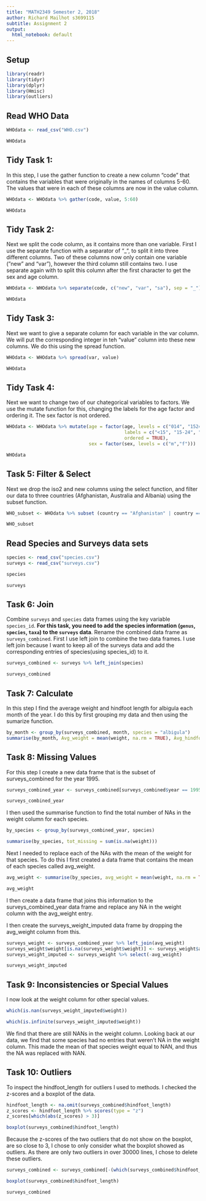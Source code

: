 ```yaml
---
title: "MATH2349 Semester 2, 2018"
author: Richard Mailhot s3699115
subtitle: Assignment 2
output:
  html_notebook: default
---
```




## Setup


```r


library(readr)
library(tidyr)
library(dplyr)
library(Hmisc)
library(outliers)

```


## Read WHO Data



```r

WHOdata <- read_csv("WHO.csv")

WHOdata

```




## Tidy Task 1:

In this step, I use the gather function to create a new column "code" that contains the variables that were originally in the names of columns 5-60. The values that were in each of these columns are now in the value column.

```r


WHOdata <- WHOdata %>% gather(code, value, 5:60)

WHOdata
```



## Tidy Task 2:

Next we split the code column, as it contains more than one variable. First I use the separate function with a separator of "_", to split it into three different columns. Two of these columns now only contain one variable ("new" and "var"), however the third column still contains two. I use separate again with to split this column after the first character to get the sex and age column.


```r

WHOdata <- WHOdata %>% separate(code, c("new", "var", "sa"), sep = "_") %>% separate(sa, c("sex", "age"), sep = 1)

WHOdata

```


## Tidy Task 3:

Next we want to give a separate column for each variable in the var column. We will put the corresponding integer in teh "value" column into these new columns. We do this using the spread function.

```r

WHOdata <- WHOdata %>% spread(var, value)

WHOdata

```


## Tidy Task 4: 

Next we want to change two of our chategorical variables to factors. We use the mutate function for this, changing the labels for the age factor and ordering it. The sex factor is not ordered.

```r

WHOdata <- WHOdata %>% mutate(age = factor(age, levels = c("014", "1524", "2534", "3544", "4554", "5564", "65"), 
                                           labels = c("<15", "15-24", "25-34", "35-44", "45-54", "55-64", "65>="),
                                           ordered = TRUE),
                              sex = factor(sex, levels = c("m","f")))

WHOdata

```

## Task 5: Filter & Select


Next we drop the iso2 and new columns using the select function, and filter our data to three countries (Afghanistan, Australia and Albania) using the subset function.

```r

WHO_subset <- WHOdata %>% subset (country == "Afghanistan" | country == "Australia" | country == "Albania") %>% select(-iso2, -new) 

WHO_subset

```



## Read Species and Surveys data sets



```r

species <- read_csv("species.csv")
surveys <- read_csv("surveys.csv")

species

surveys

```

## Task 6: Join  

Combine `surveys` and `species` data frames using the key variable `species_id`. **For this task, you need to add the species information (`genus`, `species`, `taxa`) to the `surveys` data**.  Rename the combined data frame as `surveys_combined`.
First I use left join to combine the two data frames. I use left join because I want to keep all of the surveys data and add the corresponding entries of species(using species_id) to it. 

```r

surveys_combined <- surveys %>% left_join(species)

```

```r

surveys_combined

```



## Task 7: Calculate 

In this step I find the average weight and hindfoot length for albigula each month of the year. I do this by first grouping my data and then using the sumarize function.


```r

by_month <- group_by(surveys_combined, month, species = "albigula")
summarise(by_month, Avg_weight = mean(weight, na.rm = TRUE), Avg_hindfoot_length = mean(hindfoot_length, na.rm =TRUE))

```



## Task 8: Missing Values

For this step I create a new data frame that is the subset of surveys_combined for the year 1995.

```r

surveys_combined_year <- surveys_combined[surveys_combined$year == 1995, ]

surveys_combined_year

```


I then used the summarise function to find the total number of NAs in the weight column for each species.

```r

by_species <- group_by(surveys_combined_year, species)

summarise(by_species, tot_missing = sum(is.na(weight)))

```


Next I needed to replace each of the NAs with the mean of the weight for that species.  To do this I first created a data frame that contains the mean of each species called avg_weight. 
```r

avg_weight <- summarise(by_species, avg_weight = mean(weight, na.rm = TRUE))

avg_weight

```
I then create a data frame that joins this information to the surveys_combined_year data frame and replace any NA in the weight column with the avg_weight entry.

I then create the surveys_weight_imputed data frame by dropping the avg_weight column from this.
```r

surveys_weight <- surveys_combined_year %>% left_join(avg_weight)
surveys_weight$weight[is.na(surveys_weight$weight)] <- surveys_weight$avg_weight[is.na(surveys_weight$weight)]
surveys_weight_imputed <- surveys_weight %>% select(-avg_weight)

surveys_weight_imputed

```





## Task 9: Inconsistencies or Special Values

I now look at the weight column for other special values.
```r
which(is.nan(surveys_weight_imputed$weight))
```

```r
which(is.infinite(surveys_weight_imputed$weight))

```

We find that there are still NANs in the weight column. Looking back at our data, we find that some species had no entries that weren't NA in the weight column. This made the mean of that species weight equal to NAN, and thus the NA was replaced with NAN.


## Task 10: Outliers

To inspect the hindfoot_length for outliers I used to methods. I checked the z-scores and a boxplot of the data.

```r
hindfoot_length <- na.omit(surveys_combined$hindfoot_length)
z_scores <- hindfoot_length %>% scores(type = "z")
z_scores[which(abs(z_scores) > 3)]
```

```r
boxplot(surveys_combined$hindfoot_length)
```

Because the z-scores of the two outliers that do not show on the boxplot, are so close to 3, I chose to only consider what the boxplot showed as outliers. As there are only two outliers in over 30000 lines, I chose to delete these outliers.

```r

surveys_combined <- surveys_combined[-(which(surveys_combined$hindfoot_length > 60)),]

boxplot(surveys_combined$hindfoot_length)

surveys_combined
```

<br>
<br>
